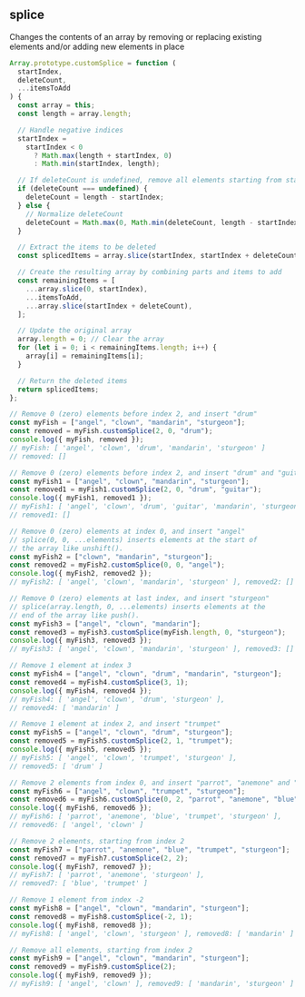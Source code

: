 
## splice

Changes the contents of an array by removing or replacing
existing elements and/or adding new elements in place

```js
Array.prototype.customSplice = function (
  startIndex,
  deleteCount,
  ...itemsToAdd
) {
  const array = this;
  const length = array.length;

  // Handle negative indices
  startIndex =
    startIndex < 0
      ? Math.max(length + startIndex, 0)
      : Math.min(startIndex, length);

  // If deleteCount is undefined, remove all elements starting from startIndex
  if (deleteCount === undefined) {
    deleteCount = length - startIndex;
  } else {
    // Normalize deleteCount
    deleteCount = Math.max(0, Math.min(deleteCount, length - startIndex));
  }

  // Extract the items to be deleted
  const splicedItems = array.slice(startIndex, startIndex + deleteCount);

  // Create the resulting array by combining parts and items to add
  const remainingItems = [
    ...array.slice(0, startIndex),
    ...itemsToAdd,
    ...array.slice(startIndex + deleteCount),
  ];

  // Update the original array
  array.length = 0; // Clear the array
  for (let i = 0; i < remainingItems.length; i++) {
    array[i] = remainingItems[i];
  }

  // Return the deleted items
  return splicedItems;
};

// Remove 0 (zero) elements before index 2, and insert "drum"
const myFish = ["angel", "clown", "mandarin", "sturgeon"];
const removed = myFish.customSplice(2, 0, "drum");
console.log({ myFish, removed });
// myFish: [ 'angel', 'clown', 'drum', 'mandarin', 'sturgeon' ]
// removed: []

// Remove 0 (zero) elements before index 2, and insert "drum" and "guitar"
const myFish1 = ["angel", "clown", "mandarin", "sturgeon"];
const removed1 = myFish1.customSplice(2, 0, "drum", "guitar");
console.log({ myFish1, removed1 });
// myFish1: [ 'angel', 'clown', 'drum', 'guitar', 'mandarin', 'sturgeon' ],
// removed1: []

// Remove 0 (zero) elements at index 0, and insert "angel"
// splice(0, 0, ...elements) inserts elements at the start of
// the array like unshift().
const myFish2 = ["clown", "mandarin", "sturgeon"];
const removed2 = myFish2.customSplice(0, 0, "angel");
console.log({ myFish2, removed2 });
// myFish2: [ 'angel', 'clown', 'mandarin', 'sturgeon' ], removed2: []

// Remove 0 (zero) elements at last index, and insert "sturgeon"
// splice(array.length, 0, ...elements) inserts elements at the
// end of the array like push().
const myFish3 = ["angel", "clown", "mandarin"];
const removed3 = myFish3.customSplice(myFish.length, 0, "sturgeon");
console.log({ myFish3, removed3 });
// myFish3: [ 'angel', 'clown', 'mandarin', 'sturgeon' ], removed3: []

// Remove 1 element at index 3
const myFish4 = ["angel", "clown", "drum", "mandarin", "sturgeon"];
const removed4 = myFish4.customSplice(3, 1);
console.log({ myFish4, removed4 });
// myFish4: [ 'angel', 'clown', 'drum', 'sturgeon' ],
// removed4: [ 'mandarin' ]

// Remove 1 element at index 2, and insert "trumpet"
const myFish5 = ["angel", "clown", "drum", "sturgeon"];
const removed5 = myFish5.customSplice(2, 1, "trumpet");
console.log({ myFish5, removed5 });
// myFish5: [ 'angel', 'clown', 'trumpet', 'sturgeon' ],
// removed5: [ 'drum' ]

// Remove 2 elements from index 0, and insert "parrot", "anemone" and "blue"
const myFish6 = ["angel", "clown", "trumpet", "sturgeon"];
const removed6 = myFish6.customSplice(0, 2, "parrot", "anemone", "blue");
console.log({ myFish6, removed6 });
// myFish6: [ 'parrot', 'anemone', 'blue', 'trumpet', 'sturgeon' ],
// removed6: [ 'angel', 'clown' ]

// Remove 2 elements, starting from index 2
const myFish7 = ["parrot", "anemone", "blue", "trumpet", "sturgeon"];
const removed7 = myFish7.customSplice(2, 2);
console.log({ myFish7, removed7 });
// myFish7: [ 'parrot', 'anemone', 'sturgeon' ],
// removed7: [ 'blue', 'trumpet' ]

// Remove 1 element from index -2
const myFish8 = ["angel", "clown", "mandarin", "sturgeon"];
const removed8 = myFish8.customSplice(-2, 1);
console.log({ myFish8, removed8 });
// myFish8: [ 'angel', 'clown', 'sturgeon' ], removed8: [ 'mandarin' ]

// Remove all elements, starting from index 2
const myFish9 = ["angel", "clown", "mandarin", "sturgeon"];
const removed9 = myFish9.customSplice(2);
console.log({ myFish9, removed9 });
// myFish9: [ 'angel', 'clown' ], removed9: [ 'mandarin', 'sturgeon' ]
```
